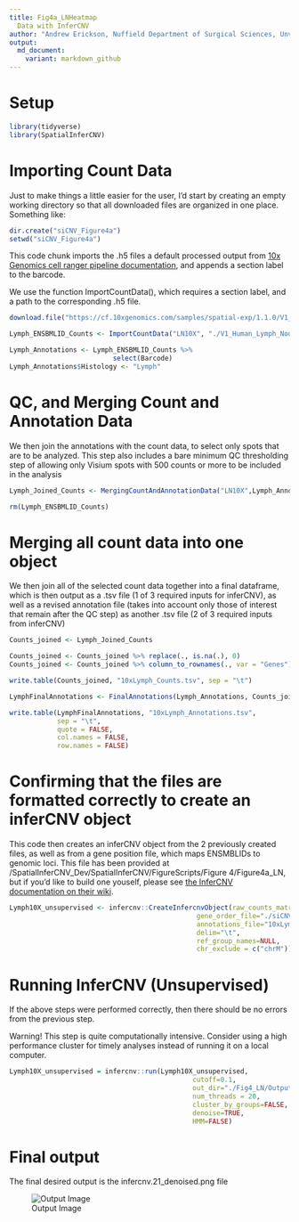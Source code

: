 ```yaml
---
title: Fig4a_LNHeatmap
  Data with InferCNV
author: "Andrew Erickson, Nuffield Department of Surgical Sciences, Unviersity of Oxford"
output:
  md_document:
    variant: markdown_github
---
```


# Setup 

```r
library(tidyverse)
library(SpatialInferCNV)
```

# Importing Count Data

Just to make things a little easier for the user, I’d start by creating an empty working directory so that all downloaded files are organized in one place. Something like:

```r
dir.create("siCNV_Figure4a")
setwd("siCNV_Figure4a")
```

This code chunk imports the .h5 files a default processed output from [10x Genomics cell ranger pipeline documentation](https://support.10xgenomics.com/single-cell-gene-expression/software/pipelines/latest/output/molecule_info), and appends a section label to the barcode. 

We use the function ImportCountData(), which requires a section label, and a path to the corresponding .h5 file.

```r
download.file("https://cf.10xgenomics.com/samples/spatial-exp/1.1.0/V1_Human_Lymph_Node/V1_Human_Lymph_Node_filtered_feature_bc_matrix.h5", "./V1_Human_Lymph_Node_filtered_feature_bc_matrix.h5", mode = "wb")

Lymph_ENSBMLID_Counts <- ImportCountData("LN10X", "./V1_Human_Lymph_Node_filtered_feature_bc_matrix.h5")

Lymph_Annotations <- Lymph_ENSBMLID_Counts %>%
                          select(Barcode)
Lymph_Annotations$Histology <- "Lymph"
```

# QC, and Merging Count and Annotation Data

We then join the annotations with the count data, to select only spots that are to be analyzed. This step also includes a bare minimum QC thresholding step of allowing only Visium spots with 500 counts or more to be included in the analysis

```r
Lymph_Joined_Counts <- MergingCountAndAnnotationData("LN10X",Lymph_Annotations, Lymph_ENSBMLID_Counts)

rm(Lymph_ENSBMLID_Counts)
```

# Merging all count data into one object

We then join all of the selected count data together into a final dataframe, which is then output as a .tsv file (1 of 3 required inputs for inferCNV), as well as a revised annotation file (takes into account only those of interest that remain after the QC step) as another .tsv file (2 of 3 required inputs from inferCNV)

```r
Counts_joined <- Lymph_Joined_Counts

Counts_joined <- Counts_joined %>% replace(., is.na(.), 0)
Counts_joined <- Counts_joined %>% column_to_rownames(., var = "Genes")

write.table(Counts_joined, "10xLymph_Counts.tsv", sep = "\t")

LymphFinalAnnotations <- FinalAnnotations(Lymph_Annotations, Counts_joined)

write.table(LymphFinalAnnotations, "10xLymph_Annotations.tsv", 
            sep = "\t",
            quote = FALSE, 
            col.names = FALSE, 
            row.names = FALSE)
```

# Confirming that the files are formatted correctly to create an inferCNV object

This code then creates an inferCNV object from the 2 previously created files, as well as from a gene position file, which maps ENSMBLIDs to genomic loci. This file has been provided at /SpatialInferCNV_Dev/SpatialInferCNV/FigureScripts/Figure 4/Figure4a_LN, but if you'd like to build one youself, please see [the InferCNV documentation on their wiki](https://github.com/broadinstitute/inferCNV/wiki/instructions-create-genome-position-file). 

```r
Lymph10X_unsupervised <- infercnv::CreateInfercnvObject(raw_counts_matrix="10xLymph_Counts.tsv", 
                                               gene_order_file="./siCNV_GeneOrderFile.tsv",
                                               annotations_file="10xLymph_Annotations.tsv",
                                               delim="\t",
                                               ref_group_names=NULL,
                                               chr_exclude = c("chrM"))
```

# Running InferCNV (Unsupervised)

If the above steps were performed correctly, then there should be no errors from the previous step.

Warning! This step is quite computationally intensive. Consider using a high performance cluster for timely analyses instead of running it on a local computer.

```r
Lymph10X_unsupervised = infercnv::run(Lymph10X_unsupervised,
                                              cutoff=0.1,
                                              out_dir="./Fig4_LN/Outputs/", 
                                              num_threads = 20,
                                              cluster_by_groups=FALSE, 
                                              denoise=TRUE,
                                              HMM=FALSE)
```

# Final output

The final desired output is the infercnv.21_denoised.png file

![Output Image](infercnv.21_denoised.png)

